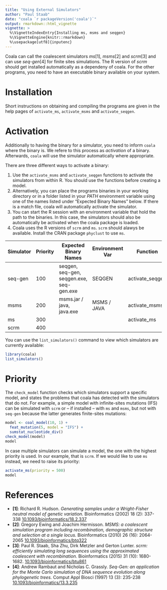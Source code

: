 ```yaml
---
title: "Using External Simulators"
author: "Paul Staab"
date: "coala `r packageVersion('coala')`"
output: rmarkdown::html_vignette
vignette: >
  %\VignetteIndexEntry{Installing ms, msms and seqgen}
  %\VignetteEngine{knitr::rmarkdown}
  %\usepackage[utf8]{inputenc}
---
```


Coala can call the coalescent simulators _ms_[1], _msms_[2] and _scrm_[3] 
and can use _seq-gen_[4] for finite sites simulations.
The R version of _scrm_ should get installed automatically as a dependeny of 
coala. For the other programs, you need to have an executable binary available
on your system.


# Installation
Short instructions on obtaining and compiling the programs are 
given in the help pages of `activate_ms`, `activate_msms` and `activate_seqgen`. 


# Activation

Additionally to having the binary for a simulator, you need to inform `coala`
where the binary is. We refere to this process as _activation_ of a binary.
Afterwards, `coala` will use the simulator automatically
where appropriate.

There are three different ways to activate a binary:

1. Use the `activate_msms` and `activate_seqgen` functions to
activate the simulators from within R. You should use the functions before
creating a model.
2. Alternatively, you can place the programs binaries in your working
directory or in a folder listed in your _PATH_ environment variable using
one of the names listed under "Expected Binary Names" below. If there is
a match file, coala will automatically activate the simulator.
3. You can start the R session with an environment variable
that hold the path to the binaries. In this case, the simulators should
also be automatically be activated when the coala package is loaded.
4. Coala uses the R versions of `scrm` and `ms`. `scrm` should alawys be 
available. Install the CRAN package `phyclust` to use `ms`. 

| Simulator | Priority | Expected Binary Names                    | Environment Var | Function        |
| ---       | ---      | ---                                      | ---             | ---             |
| seq-gen   | 100      | seqgen, seq-gen, seqgen.exe, seq-gen.exe | SEQGEN          | activate_seqgen |
| msms      | 200      | msms.jar / java, java.exe                | MSMS / JAVA     | activate_msms   |
| ms        | 300      |                                          |                 | activate_ms     |
| scrm      | 400      |                                          |                 |                 |

You can use the `list_simulators()` command to view which 
simulators are currently available:

```r
library(coala)
list_simulators()
```

# Priority

The `check_model` function checks which simulators support a specific model,
and states the problems that coala has detected with the simulators that do not.
For example, a simple model with infinite-sites mutations (IFS) can be simulated
with `scrm` or -- if installed -- with `ms` and `msms`, but not with `seq-gen`
because the latter generates finite-sites mutations:

```r
model <- coal_model(10, 1) +
  feat_mutation(5, model = "IFS") +
  sumstat_nucleotide_div()
check_model(model)
model
```

In case multiple simulators can simulate a model, the one with the highest 
priority is used. In our example, that is `scrm`. If we would like to use
`ms` instead, we need to raise its priority:

```r
activate_ms(priority = 500)
model
```




# References

* __[1]__: Richard R. Hudson. 
  _Generating samples under a Wright-Fisher neutral model of genetic variation._
  Bioinformatics (2002) 18 (2): 337-338
  [10.1093/bioinformatics/18.2.337](http://doi.org/10.1093/bioinformatics/18.2.337)
* __[2]__: Gregory Ewing and Joachim Hermisson.
  _MSMS: a coalescent simulation program including recombination,
  demographic structure and selection at a single locus._
  Bioinformatics (2010) 26 (16): 2064-2065
  [10.1093/bioinformatics/btq322](http://doi.org/10.1093/bioinformatics/btq322)
* __[3]__: Paul R. Staab, Sha Zhu, Dirk Metzler and Gerton Lunter. 
  _scrm: efficiently simulating long sequences using the approximated 
  coalescent with recombination._
  Bioinformatics (2015) 31 (10): 1680-1682. 
  [10.1093/bioinformatics/btu861](http://doi.org/doi:10.1093/bioinformatics/btu861)
* __[4]__: Andrew Rambaut and Nicholas C. Grassly.
  _Seq-Gen: an application for the Monte Carlo simulation of DNA sequence
  evolution along phylogenetic trees._
  Comput Appl Biosci (1997) 13 (3): 235-238
  [10.1093/bioinformatics/13.3.235](http://doi.org/10.1093/bioinformatics/13.3.235)
